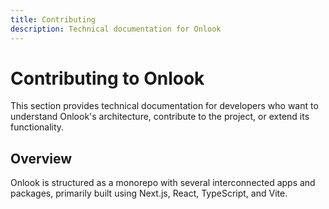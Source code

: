 ```yaml
---
title: Contributing
description: Technical documentation for Onlook
---
```


# Contributing to Onlook

This section provides technical documentation for developers who want to understand Onlook's architecture, contribute to the project, or extend its functionality.

## Overview

Onlook is structured as a monorepo with several interconnected apps and packages, primarily built using Next.js, React, TypeScript, and Vite.

<Cards>
  <Card title="Architecture" href="/docs/developer/architecture" />
  <Card title="Core Systems" href="/docs/developer/core-systems" />
  <Card title="Contributing" href="/docs/developer/contributing" />
</Cards>
